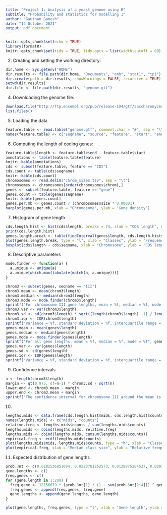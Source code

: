 ```yaml
---
title: "Project 1: Analysis of a yeast genome using R"
subtitle: "Probability and statistics for modelling 1"
author: "Gautham Ganesh"
date: "14 October 2021"
output: pdf_document
---
```


```r
knitr::opts_chunk$set(echo = TRUE)
library(formatR)
knitr::opts_chunk$set(tidy = TRUE, tidy.opts = list(width.cutoff = 60))
```

2. Creating and setting the working directory:
```r
dir.home <- Sys.getenv("HOME")
dir.results <- file.path(dir.home, "Documents", "cmb", "stat1", "tp1")
dir.create(path = dir.results, showWarnings = FALSE, recursive = TRUE)
setwd(dir.results)
dir.file <- file.path(dir.results, "genome.gtf")
```

4. Downloading the genome file:
```r
download.file("http://ftp.ensembl.org/pub/release-104/gtf/saccharomyces_cerevisiae/Saccharomyces_cerevisiae.R64-1-1.104.gtf.gz", dir.file)
list.files()
```

5. Loading the data
```r
feature.table <- read.table("genome.gtf", comment.char = "#", sep = "\t", header = FALSE, row.names = NULL)
names(feature.table) <- c("seqname", "source", "feature", "start", "end", "score", "strand", "frame", "attribute")
```

6. Computing the length of coding genes:
```r
feature.table$length <- feature.table$end - feature.table$start
annotations <- table(feature.table$feature)
knitr::kable(annotations)
cds <- subset(feature.table, feature == "CDS")
cds.count <- table(cds$seqname)
knitr::kable(cds.count)
chromosomes <- read.delim("chrom_sizes.tsv", sep = "\t")
chromosomes <- chromosomes[order(chromosomes$chrom),]
genes <- subset(feature.table, feature == "gene")
genes.count <- table(genes$seqname)
knitr::kable(genes.count)
genes.per.mb <- genes.count / (chromosomes$size * 0.00001)
barplot(genes.per.mb, xlab = "Chromosome", ylab = "Gene density")
```
7. Histogram of gene length
```r
cds.length.hist <- hist(cds$length, breaks = 74, xlab = "CDS length", main = "Histogram of CDS length")
print(cds.length.hist)
genes.length.break <- table(findInterval(genes$length, cds.length.hist$breaks))
plot(genes.length.break, type = "l", xlab = "Classes", ylab = "Frequency", main = "Frequency of genes of each median class")
boxplot(cds$length ~ cds$seqname, xlab = "Chromosome", ylab = "CDS lengths", main = "Boxplot of CDS length in each chromosome")
```
8. Descriptive parameters
```r

mode.finder <- function(a) {
  a.unique <- unique(a)
  a.unique[which.max(tabulate(match(a, a.unique)))]
}

chrom3 <- subset(genes, seqname == "III")
chrom3.mean <- mean(chrom3$length)
chrom3.median <- median(chrom3$length)
chrom3.mode <- mode.finder(chrom3$length)
sprintf("For chromosome III gene lengths, mean = %f, median = %f, mode = %f", chrom3.mean, chrom3.median, chrom3.mode)
chrom3.var <- var(chrom3$length)
chrom3.sd <- sd(chrom3$length) * sqrt((length(chrom3$length) -1) / length(chrom3$length))
chrom3.iqr <- IQR(chrom3$length)
sprintf("Variance = %f, standard deviation = %f, interquartile range = %f", chrom3.var, chrom3.sd, chrom3.iqr)
genes.mean <- mean(genes$length)
genes.median <- median(genes$length)
genes.mode <- mode.finder(genes$length)
sprintf("For all gene lengths, mean = %f, median = %f, mode = %f", genes.mean, genes.median, genes.mode)
genes.var <- var(genes$length)
genes.sd <- sd(genes$length)
genes.iqr <- IQR(genes$length)
sprintf("Variance = %f, standard deviation = %f, interquartile range = %f", genes.var, genes.sd, genes.iqr)
```

9. Confidence intervals

```r
n <- length(chrom3$length)
margin <- qt(0.975, df=n-1) * chrom3.sd / sqrt(n)
lower.end <- chrom3.mean - margin
upper.end <- chrom3.mean + margin
sprintf("The confidence interval for chromosome III around the mean is %f to %f", lower.end, upper.end)
```

10. 
```r
lengths.mids <- data.frame(cds.length.hist$mids, cds.length.hist$counts)
names(lengths.mids) <- c("mids", "counts")
relative.freq <- lengths.mids$counts / sum(lengths.mids$counts)
lengths.mids <- cbind(lengths.mids, relative.freq)
lengths.mids <- cbind(lengths.mids, cumsum(lengths.mids$counts))
empirical.freq <- ecdf(lengths.mids$counts)
plot(lengths.mids$mids, lengths.mids$counts, type = "h", xlab = "Classes", ylab = "Frequency", main = "Frequency of each median class")
plot(empirical.freq, xlab = "Median class size", ylab = "Relative frequency", main = "Empirical cumulative distribution")
```


11. Expected distribution of gene lengths
```r
prob.3nt <- c(0.0182536851094, 0.0223781252573, 0.0128875284527, 0.0201230463324)
gene.lengths <- c()
freq.genes <- c()
for (gene.length in 1:200) {
  freq.gene <- 12156679 * (prob.3nt[1] * (1 - sum(prob.3nt[2:4])) ^ gene.length)
  freq.genes <- append(freq.genes, freq.gene)
  gene.lengths <- append(gene.lengths, gene.length)
}

plot(gene.lengths, freq.genes, type = "l", xlab = "Gene length", ylab = "Frequency")
```
